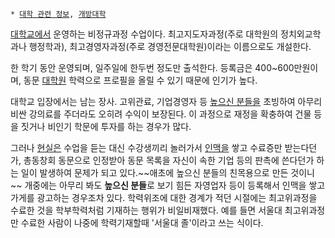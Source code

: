  * [[대학 관련 정보]], [[개방대학]]

[[대학교]]에서 운영하는 비정규과정 수업이다. 최고지도자과정(주로 대학원의 정치외교학과나 행정학과), 최고경영자과정(주로 경영전문대학원)이라는 이름으로도 개설한다. 

한 학기 동안 운영되며, 일주일에 한두번 정도만 출석한다. 등록금은 400~600만원이며, 동문 [[대학원]] 학력으로 프로필을 올릴 수 있기 때문에 인기가 높다. 

대학교 입장에서는 남는 장사. 고위관료, 기업경영자 등 [[높으신 분들]]을 초빙하여 아무리 비싼 강의료를 주더라도 오히려 수익이 보장된다. 이 과정으로 재정을 확충하여 건물 등을 짓거나 비인기 학문에 투자를 하는 경우가 많다.

그러나 [[현실은 시궁창|현실은]] 수업을 듣는 대신 수강생끼리 놀러가서 [[인맥]]을 쌓고 수료증만 받는다던가, 총동창회 동문으로 인정받아 동문 목록을 자신이 속한 기업 등의 판촉에 쓴다던가 하는 일이 발생하여 문제가 되고 있다.~~애초에 높으신 분들의 친목용으로 만든 것이니~~ 개중에는 아무리 봐도 '''높으신 분들'''로 보기 힘든 자영업자 등이 등록해서 인맥을 쌓고 가게를 광고하는 경우조차 있다. 학력위조에 대한 경계가 적던 시절에는 최고위과정을 수료한 것을 학부학력처럼 기재하는 행위가 비일비재했다. 예를 들면 서울대 최고위과정만 수료한 사람이 나중에 학력기재할때 '서울대 졸'이라고 쓰는 식이다.
